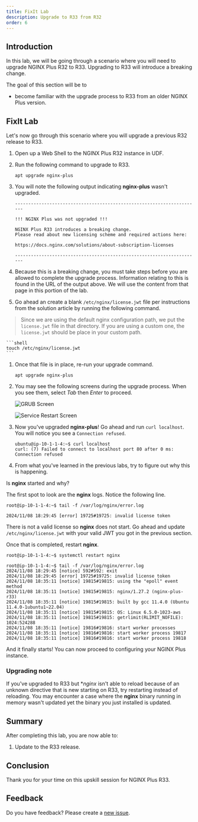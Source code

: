 ```yaml
---
title: FixIt Lab
description: Upgrade to R33 from R32
order: 6
---
```


## Introduction

In this lab, we will be going through a scenario where you will need to upgrade NGINX Plus R32 to R33. Upgrading to R33
will introduce a breaking change.

The goal of this section will be to
- become familiar with the upgrade process to R33 from an older NGINX Plus version.

## FixIt Lab

Let's now go through this scenario where you will upgrade a previous R32 release to R33.

1. Open up a Web Shell to the NGINX Plus R32 instance in UDF.

1. Run the following command to upgrade to R33.
    ```shell
    apt upgrade nginx-plus
    ```

1. You will note the following output indicating **nginx-plus** wasn't upgraded.
    ```shell
    ----------------------------------------------------------------------

    !!! NGINX Plus was not upgraded !!!

    NGINX Plus R33 introduces a breaking change.
    Please read about new licensing scheme and required actions here:

    https://docs.nginx.com/solutions/about-subscription-licenses

    ----------------------------------------------------------------------
    ```

1. Because this is a breaking change, you must take steps before you are allowed to complete the upgrade process.
Information relating to this is found in the URL of the output above. We will use the content from that page in this
portion of the lab.

1. Go ahead an create a blank `/etc/nginx/license.jwt` file per instructions from the solution article by running
the following command.

> Since we are using the default nginx configuration path, we put the `license.jwt` file in that directory. If you are using
a custom one, the `license.jwt` should be place in your custom path.

    ```shell
    touch /etc/nginx/license.jwt
    ```

1. Once that file is in place, re-run your upgrade command.
    ```shell
    apt upgrade nginx-plus
    ```

1. You may see the following screens during the upgrade process. When you see them, select *Tab* then *Enter* to
proceed.

    ![GRUB Screen](media/fixit/2.png)

    ![Service Restart Screen](media/fixit/3.png)

1. Now you've upgraded **nginx-plus**! Go ahead and run `curl localhost`. You will notice you see a `Connection refused`.
    ```shell
    ubuntu@ip-10-1-1-4:~$ curl localhost
    curl: (7) Failed to connect to localhost port 80 after 0 ms: Connection refused
    ```

1. From what you've learned in the previous labs, try to figure out why this is happening.

Is **nginx** started and why?

<Collapsible title="Solution">

The first spot to look are the **nginx** logs. Notice the following line.

```shell
root@ip-10-1-1-4:~$ tail -f /var/log/nginx/error.log

2024/11/08 18:29:45 [error] 19725#19725: invalid license token
```

There is not a valid license so **nginx** does not start. Go ahead and update `/etc/nginx/license.jwt` with your valid
JWT you got in the previous section.

Once that is completed, restart **nginx**.

```shell
root@ip-10-1-1-4:~$ systemctl restart nginx

root@ip-10-1-1-4:~$ tail -f /var/log/nginx/error.log
2024/11/08 18:29:45 [notice] 592#592: exit
2024/11/08 18:29:45 [error] 19725#19725: invalid license token
2024/11/08 18:35:11 [notice] 19815#19815: using the "epoll" event method
2024/11/08 18:35:11 [notice] 19815#19815: nginx/1.27.2 (nginx-plus-r33)
2024/11/08 18:35:11 [notice] 19815#19815: built by gcc 11.4.0 (Ubuntu 11.4.0-1ubuntu1~22.04)
2024/11/08 18:35:11 [notice] 19815#19815: OS: Linux 6.5.0-1023-aws
2024/11/08 18:35:11 [notice] 19815#19815: getrlimit(RLIMIT_NOFILE): 1024:524288
2024/11/08 18:35:11 [notice] 19816#19816: start worker processes
2024/11/08 18:35:11 [notice] 19816#19816: start worker process 19817
2024/11/08 18:35:11 [notice] 19816#19816: start worker process 19818
```

And it finally starts! You can now proceed to configuring your NGINX Plus instance.

</Collapsible>


### Upgrading note

If you've upgraded to R33 but **nginx* isn't able to reload because of an unknown directive that is new starting on R33,
try restarting instead of reloading. You may encounter a case where the **nginx** binary running in memory wasn't updated
yet the binary you just installed is updated.

## Summary

After completing this lab, you are now able to:
1. Update to the R33 release.

## Conclusion

Thank you for your time on this upskill session for NGINX Plus R33.

## Feedback

Do you have feedback? Please create a [new issue](https://github.com/f5devcentral/nginx-plus-r33-upskill/issues).
